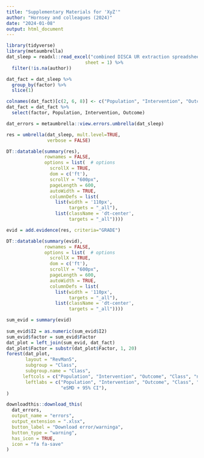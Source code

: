 ```yaml
---
title: "Supplementary Materials for 'XyZ'"
author: "Hornsey and colleagues (2024)"
date: "2024-01-08"
output: html_document
---
```


```r
library(tidyverse)
library(metaumbrella)
dat_sleep = readxl::read_excel("combined DISCA UR extraction spreadsheet_18-01-2024 (2).xlsx",
                             sheet = 1) %>%
  filter(!is.na(author))

dat_fact = dat_sleep %>%
  group_by(factor) %>%
  slice(1) 

colnames(dat_fact)[c(2, 6, 8)] <- c("Population", "Intervention", "Outcome")
dat_fact = dat_fact %>%
  select(factor, Population, Intervention, Outcome)

```

```r
dat_errors = metaumbrella::view.errors.umbrella(dat_sleep)
```

```r
res = umbrella(dat_sleep, mult.level=TRUE,
               verbose = FALSE)

DT::datatable(summary(res), 
              rownames = FALSE,
              options = list(  # options
                scrollX = TRUE,
                dom = c('ft'), 
                scrollY = "600px", 
                pageLength = 600,
                autoWidth = TRUE,
                columnDefs = list(
                  list(width = '110px',
                       targets = "_all"),
                  list(className = 'dt-center', 
                       targets = "_all"))))

```

```r
evid = add.evidence(res, criteria="GRADE")

DT::datatable(summary(evid), 
              rownames = FALSE,
              options = list(  # options
                scrollX = TRUE,
                dom = c('ft'), 
                scrollY = "600px", 
                pageLength = 600,
                autoWidth = TRUE,
                columnDefs = list(
                  list(width = '110px',
                       targets = "_all"),
                  list(className = 'dt-center', 
                       targets = "_all"))))

```


```r
sum_evid = summary(evid)
 
sum_evid$I2 = as.numeric(sum_evid$I2)
sum_evid$factor = sum_evid$Factor
dat_plot = left_join(sum_evid, dat_fact)
dat_plot$Factor = substr(dat_plot$Factor, 1, 20)  
forest(dat_plot,
       layout = "RevMan5",
       subgroup = "Class",
       subgroup.name = "Class",
      leftcols = c("Population", "Intervention", "Outcome", "Class", "n_studies", "total_n",  "effect.ci"),
       leftlabs = c("Population", "Intervention", "Outcome", "Class", "n-studies", "n-sample", 
                    "eSMD + 95% CI"),
)

```

```r
downloadthis::download_this(
  dat_errors,
  output_name = "errors",
  output_extension = ".xlsx",
  button_label = "Download error/warninga",
  button_type = "warning",
  has_icon = TRUE,
  icon = "fa fa-save"
)
```
